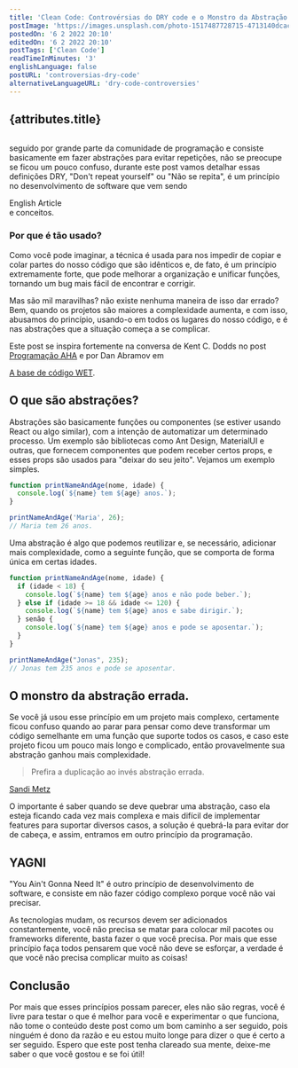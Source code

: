 ```yaml
---
title: 'Clean Code: Controvérsias do DRY code e o Monstro da Abstração errada'
postImage: 'https://images.unsplash.com/photo-1517487728715-4713140dcac0?ixlib=rb-1.2.1&ixid=MnwxMjA3fDB8MHxwaG90by1wYWdlfHx8fGVufDB8fHx8&auto=format&fit=crop&w=2070&q=80'
postedOn: '6 2 2022 20:10'
editedOn: '6 2 2022 20:10'
postTags: ['Clean Code']
readTimeInMinutes: '3'
englishLanguage: false
postURL: 'controversias-dry-code'
alternativeLanguageURL: 'dry-code-controversies'
---
```



## {attributes.title}

<img
  src={attributes.mainImage}
  alt=''
  title='Imagem de David Jorre'
  className='MainImage'
/>

seguido por grande parte da comunidade de programação e consiste basicamente em fazer abstrações para
evitar repetições, não se preocupe se ficou um pouco confuso, durante este post vamos detalhar essas definições
DRY, "Don't repeat yourself" ou "Não se repita", é um princípio no desenvolvimento de software que vem sendo

<Link to={`/blog/${attributes.alternativeLanguageURL}`}>
  <div>English Article</div>
</Link>
e conceitos.

### Por que é tão usado?

Como você pode imaginar, a técnica é usada para nos impedir de copiar e colar partes do nosso código que
são idênticos e, de fato, é um princípio extremamente forte, que pode melhorar a organização e unificar
funções, tornando um bug mais fácil de encontrar e corrigir.

Mas são mil maravilhas? não existe nenhuma maneira de isso dar errado? Bem, quando os projetos são maiores
a complexidade aumenta, e com isso, abusamos do princípio, usando-o em todos os lugares do nosso código, e é nas abstrações
que a situação começa a se complicar.

Este post se inspira fortemente na conversa de Kent C. Dodds no
post <a href="https://kentcdodds.com/blog/aha-programming">Programação AHA</a> e por Dan Abramov em

<a href='https://overreacted.io/the-wet-codebase/'>A base de código WET</a>.

## O que são abstrações?

Abstrações são basicamente funções ou componentes (se estiver usando React ou algo similar), com a intenção de automatizar
um determinado processo. Um exemplo são bibliotecas como Ant Design, MaterialUI e outras, que fornecem componentes que podem receber
certos props, e esses props são usados para <Highlight>"deixar do seu jeito"</Highlight>. Vejamos um exemplo simples.

```js
function printNameAndAge(nome, idade) {
  console.log(`${name} tem ${age} anos.`);
}

printNameAndAge('Maria', 26);
// Maria tem 26 anos.
```

Uma abstração é algo que podemos reutilizar e, se necessário, adicionar mais complexidade, como a seguinte
função, que se comporta de forma única em certas idades.

```js
function printNameAndAge(nome, idade) {
  if (idade < 18) {
    console.log(`${name} tem ${age} anos e não pode beber.`);
  } else if (idade >= 18 && idade <= 120) {
    console.log(`${name} tem ${age} anos e sabe dirigir.`);
  } senão {
    console.log(`${name} tem ${age} anos e pode se aposentar.`);
  }
}

printNameAndAge("Jonas", 235);
// Jonas tem 235 anos e pode se aposentar.
```

## O monstro da abstração errada.

Se você já usou esse princípio em um projeto mais complexo, certamente ficou confuso quando ao parar para pensar como
deve transformar um código semelhante em uma função que suporte todos os casos, e caso este projeto ficou um pouco mais longo e
complicado, então provavelmente sua abstração ganhou mais complexidade.

> Prefira a duplicação ao invés abstração errada.

<a href='https://twitter.com/sandimetz'>Sandi Metz</a>

O importante é saber quando se deve quebrar uma abstração, caso ela esteja ficando cada vez mais complexa e mais difícil de
implementar features para suportar diversos casos, a solução é quebrá-la para evitar dor de cabeça, e assim, entramos em outro
princípio da programação.

## YAGNI

"You Ain't Gonna Need It" é outro princípio de desenvolvimento de software, e
consiste em não fazer código complexo porque você <Highlight>não vai precisar</Highlight>.

As tecnologias mudam, os recursos devem ser adicionados constantemente, você não precisa se matar para colocar mil pacotes ou frameworks
diferente, basta fazer o que você precisa. Por mais que esse princípio faça todos pensarem que você não deve se esforçar, a verdade é que você não
precisa complicar muito as coisas!

## Conclusão

Por mais que esses princípios possam parecer, eles não são regras, você é livre para testar o que é melhor para você e experimentar
o que funciona, não tome o conteúdo deste post como um bom caminho a ser seguido, pois ninguém é dono da razão e eu estou muito <Highlight>longe</Highlight>
para dizer o que é certo a ser seguido. Espero que este post tenha clareado sua mente, deixe-me saber o que você gostou e se foi útil!
